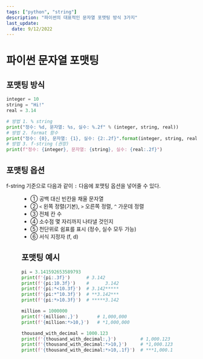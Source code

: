 ```yaml
---
tags: ["python", "string"]
description: "파이썬의 대표적인 문자열 포맷팅 방식 3가지"
last_update:
  date: 9/12/2022
---
```



# 파이썬 문자열 포맷팅

## 포맷팅 방식

```python showLineNumbers
integer = 10
string = "Hi!"
real = 3.14

# 방법 1. % string
print("정수: %d, 문자열: %s, 실수: %.2f" % (integer, string, real))
# 방법 2. format 함수
print("정수: {0}, 문자열: {1}, 실수: {2:.2f}".format(integer, string, real))
# 방법 3. f-string (권장)
print(f"정수: {integer}, 문자열: {string}, 실수: {real:.2f}")
```

## 포맷팅 옵션

f-string 기준으로 다음과 같이 `:` 다음에 포맷팅 옵션을 넣어줄 수 있다.

<Figure
  src="img/wiki/python/string-formatting/formatting-option.png"
  hasBorder
/>

- ① 공백 대신 빈칸을 채울 문자열
- ② `<` 왼쪽 정렬(기본), `>` 오른쪽 정렬, `^` 가운데 정렬
- ③ 전체 칸 수
- ④ 소수점 몇 자리까지 나타낼 것인지
- ⑤ 천단위로 쉼표를 표시 (정수, 실수 모두 가능)
- ⑥ 서식 지정자 (f, d)

## 포맷팅 예시

```python showLineNumbers
pi = 3.141592653589793
print(f'{pi:.3f}')      # 3.142
print(f'{pi:10.3f}')    #      3.142
print(f'{pi:*<10.3f}')  # 3.142*****
print(f'{pi:*^10.3f}')  # **3.142***
print(f'{pi:*>10.3f}')  # *****3.142

million = 1000000
print(f'{million:,}')       # 1,000,000
print(f'{million:*>10,}')   # *1,000,000

thousand_with_decimal = 1000.123
print(f'{thousand_with_decimal:,}')         # 1,000.123
print(f'{thousand_with_decimal:*>10,}')     # *1,000.123
print(f'{thousand_with_decimal:*>10,.1f}')  # ***1,000.1
```
